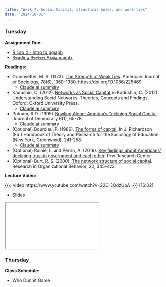```yaml
---
title: "Week 7: Social Capital, structural holes, and weak ties"
date: "2024-10-01"
---
```


### Tuesday

**Assignment Due:**

* [R Lab 4 - Intro to ggraph](/assignments/r_lab_4_%E2%80%93_intro_to_ggraph.qmd)
* [Reading Review Assignments](/syllabus/syllabus.qmd#reading-review-assignments)

**Readings:** 

* Granovetter, M. S. (1973). [The Strength of Weak Ties](https://www-jstor-org.ezproxy.lib.purdue.edu/stable/2776392?sid=primo&seq=1#metadata_info_tab_contents). American Journal of Sociology, 78(6), 1360–1380. https://doi.org/10.1086/225469
  * [Claude.ai summary](./pages/granovetter_summary.html)
* Kadushin, C. (2012).  [Networks as Social Capital](https://ebookcentral.proquest.com/lib/purdue/reader.action?docID=829477&ppg=175), in Kadushin, C. (2012). Understanding Social Networks. Theories, Concepts and Findings. Oxford: Oxford University Press.
  * [Claude.ai summary](./pages/kadushin_summary.html)
* Putnam, R.D. (1995). [Bowling Alone: America's Declining Social Capital](https://muse.jhu.edu/article/16643). Journal of Democracy 6(1), 65-78.
  * [Claude.ai summary](./pages/Putnam_summary.html)

* (Optional) Bourdieu, P. (1986). [The forms of capital](https://www.marxists.org/reference/subject/philosophy/works/fr/bourdieu-forms-capital.htm). In J. Richardson (Ed.) Handbook of Theory and Research for the Sociology of Education (New York, Greenwood), 241-258.
  * [Claude.ai summary](./pages/Bourdieu_summary.html)
* (Optional) Rainie, L. and Perrin, A. (2019). [Key findings about Americans’ declining trust in government and each other](https://www.pewresearch.org/fact-tank/2019/07/22/key-findings-about-americans-declining-trust-in-government-and-each-other/). Pew Research Center.
* (Optional) Burt, R. S. (2000). [The network structure of social capital](https://www.sciencedirect.com/science/article/pii/S0191308500220091). Research in Organizational Behavior, 22, 345–423.

**Lecture Video:**

{{< video https://www.youtube.com/watch?v=22C-3QdzUbA >}} [16:02]

* Slides

<iframe class='slide-deck' src="/lectures/content_lectures/social_capital.html"></iframe>



### Thursday

**Class Schedule:**

* Who Dunnit Game
